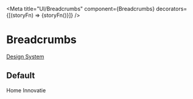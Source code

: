 

<Meta
  title="UI/Breadcrumbs"
  component={Breadcrumbs}
  decorators={[(storyFn) => <Decorator>{storyFn()}</Decorator>]}
/>

# Breadcrumbs

[Design System](https://designsystem.amsterdam.nl/7awj1hc9f/p/35ca97-breadcrumbs)

## Default

<Preview>
  <Story name="Default">
    <Breadcrumbs>
      <BreadcrumbsItem href="/">Home</BreadcrumbsItem>
      <BreadcrumbsItem href="/Innovatie">Innovatie</BreadcrumbsItem>
    </Breadcrumbs>
  </Story>
</Preview>
